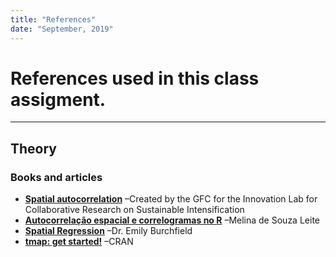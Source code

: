 ```yaml
---
title: "References"
date: "September, 2019"
---
```


# References used in this class assigment.

******************************************************

## Theory

### Books and articles

- [**Spatial autocorrelation**](https://rspatial.org/analysis/3-spauto.html) --Created by the GFC for the Innovation Lab for Collaborative Research on Sustainable Intensification  
- [**Autocorrelação espacial e correlogramas no R**](http://rstudio-pubs-static.s3.amazonaws.com/268058_dd37b98f25a4496b9f0a7eb2fcf892cd.html) --Melina de Souza Leite
- [**Spatial Regression**](https://eburchfield.github.io/files/Spatial_regression_LAB.html) --Dr. Emily Burchfield
- [**tmap: get started!**](https://cran.r-project.org/web/packages/tmap/vignettes/tmap-getstarted.html) --CRAN
